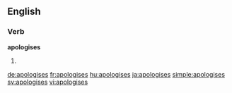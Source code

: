 ==English==

===Verb===
'''apologises'''

# {{third-person singular of|apologise}}

[[de:apologises]]
[[fr:apologises]]
[[hu:apologises]]
[[ja:apologises]]
[[simple:apologises]]
[[sv:apologises]]
[[vi:apologises]]